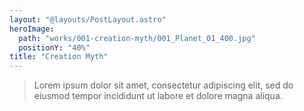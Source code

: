 ```yaml
---
layout: "@layouts/PostLayout.astro"
heroImage:
  path: "works/001-creation-myth/001_Planet_01_400.jpg"
  positionY: "40%"
title: "Creation Myth"
---
```




<Blockquote marginBottom>
  Lorem ipsum dolor sit amet, consectetur adipiscing elit, sed do eiusmod tempor incididunt ut labore et dolore magna aliqua.
</Blockquote>

<SoloImage alt="Comics page 1" src={comicsPage1} />
<SoloImage alt="Comics page 2" src={comicsPage2} />
<SoloImage alt="Comics page 3" src={comicsPage3} />
<SoloImage alt="Comics page 4" src={comicsPage4} />
<SoloImage alt="Comics page 5" src={comicsPage5} />
<SoloImage alt="Comics page 6" src={comicsPage6} />
